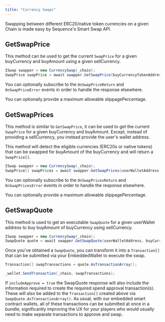 ---
title: "Currency Swaps"
---



Swapping between different ERC20/native token currencies on a given Chain is made easy by Sequence's Smart Swap API.

## GetSwapPrice

This method can be used to get the current `SwapPrice` for a given buyCurrency and buyAmount using a given sellCurrency.

```csharp
ISwap swapper = new CurrencySwap(_chain);
SwapPrice swapPrice = await swapper.GetSwapPrice(buyCurrencyTokenAddress, usdcAddress, "1000"); // where USDC is an example sell currency
```
You can optionally subscribe to the `OnSwapPriceReturn` and `OnSwapPriceError` events in order to handle the response elsewhere.

You can optionally provide a maximum allowable slippagePercentage.

## GetSwapPrices

This method is similar to `GetSwapPrice`, it can be used to get the current `SwapPrice` for a given buyCurrency and buyAmount. Except, instead of providing a sellCurrency, you instead provide the user's wallet address.

This method will detect the eligible currencies (ERC20s or native tokens) that can be swapped for buyAmount of the buyCurrency and will return a `SwapPrice[]`.

```csharp
ISwap swapper = new CurrencySwap(_chain);
SwapPrice[] swapPrices = await swapper.GetSwapPrices(userWalletAddress, buyCurrencyTokenAddress, "1000");
```
You can optionally subscribe to the `OnSwapPricesReturn` and `OnSwapPricesError` events in order to handle the response elsewhere.

You can optionally provide a maximum allowable slippagePercentage.

## GetSwapQuote

This method is used to get an executable `SwapQuote` for a given userWallet address to buy buyAmount of buyCurrency using sellCurrency.

```csharp
ISwap swapper = new CurrencySwap(_chain);
SwapQuote quote = await swapper.GetSwapQuote(userWalletAddress, buyCurrencyTokenAddess, usdcAddress, "1000", true); // where USDC is an example sell currency
```

Once you've obtained a `SwapQuote`, you can transform it into a `Transaction[]` that can be submitted via your EmbeddedWallet to execute the swap.

```csharp
Transaction[] swapTransactions = quote.AsTransactionArray();

_wallet.SendTransaction(_chain, swapTransactions);
```

If `includeApprove = true` the SwapQuote response will also include the information required to create the required spend approval transaction(s). These will also be added to the `Transaction[]` created above via `SwapQuote.AsTransactionArray()`. As usual, with our embedded smart contract wallets, all of these transactions can be submitted at once in a bundle; significantly improving the UX for your players who would usually need to make separate transactions to approve and swap.